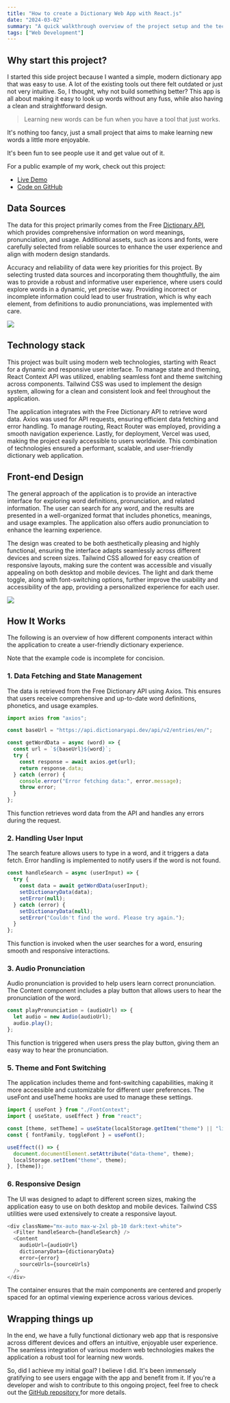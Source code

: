 ```yaml
---
title: "How to create a Dictionary Web App with React.js"
date: "2024-03-02"
summary: "A quick walkthrough overview of the project setup and the technology stack I used."
tags: ["Web Development"]
---
```


## Why start this project?

I started this side project because I wanted a simple, modern dictionary app that was easy to use. A lot of the existing tools out there felt outdated or just not very intuitive. So, I thought, why not build something better? This app is all about making it easy to look up words without any fuss, while also having a clean and straightforward design.

> Learning new words can be fun when you have a tool that just works.

It's nothing too fancy, just a small project that aims to make learning new words a little more enjoyable.

It's been fun to see people use it and get value out of it.

<Alert>
For a public example of my work, check out this project:

- [Live Demo](https://dictionary-web-app-by-adrian.vercel.app/)
- [Code on GitHub](https://github.com/aliadrian/dictionary-web-app)

</Alert>

## Data Sources

The data for this project primarily comes from the Free [Dictionary API](https://dictionaryapi.dev/), which provides comprehensive information on word meanings, pronunciation, and usage. Additional assets, such as icons and fonts, were carefully selected from reliable sources to enhance the user experience and align with modern design standards.

Accuracy and reliability of data were key priorities for this project. By selecting trusted data sources and incorporating them thoughtfully, the aim was to provide a robust and informative user experience, where users could explore words in a dynamic, yet precise way. Providing incorrect or incomplete information could lead to user frustration, which is why each element, from definitions to audio pronunciations, was implemented with care.

<Image
  width={600}
  height={400}
  src="https://images.unsplash.com/photo-1675352161779-1bbe2d7eefe9?q=80&w=1632&auto=format&fit=crop&ixlib=rb-4.0.3&ixid=M3wxMjA3fDB8MHxwaG90by1wYWdlfHx8fGVufDB8fHx8fA%3D%3D"
  caption="word searched up in a dictionary"
  contained
/>

## Technology stack

This project was built using modern web technologies, starting with React for a dynamic and responsive user interface. To manage state and theming, React Context API was utilized, enabling seamless font and theme switching across components. Tailwind CSS was used to implement the design system, allowing for a clean and consistent look and feel throughout the application.

The application integrates with the Free Dictionary API to retrieve word data. Axios was used for API requests, ensuring efficient data fetching and error handling. To manage routing, React Router was employed, providing a smooth navigation experience. Lastly, for deployment, Vercel was used, making the project easily accessible to users worldwide. This combination of technologies ensured a performant, scalable, and user-friendly dictionary web application.

<CustomCard />

## Front-end Design

The general approach of the application is to provide an interactive interface for exploring word definitions, pronunciation, and related information. The user can search for any word, and the results are presented in a well-organized format that includes phonetics, meanings, and usage examples. The application also offers audio pronunciation to enhance the learning experience.

The design was created to be both aesthetically pleasing and highly functional, ensuring the interface adapts seamlessly across different devices and screen sizes. Tailwind CSS allowed for easy creation of responsive layouts, making sure the content was accessible and visually appealing on both desktop and mobile devices. The light and dark theme toggle, along with font-switching options, further improve the usability and accessibility of the app, providing a personalized experience for each user.

<Image
  contained
  width={600}
  height={400}
  caption="Visualizations responsive to different devices"
  src="/blog/dictionary/phones.png"
/>

## How It Works

The following is an overview of how different components interact within the application to create a user-friendly dictionary experience.

<Alert type="warning">
  Note that the example code is incomplete for concision.
</Alert>

### 1. Data Fetching and State Management

The data is retrieved from the Free Dictionary API using Axios. This ensures that users receive comprehensive and up-to-date word definitions, phonetics, and usage examples.

```js showLineNumbers {3, 8-9}
import axios from "axios";

const baseUrl = "https://api.dictionaryapi.dev/api/v2/entries/en/";

const getWordData = async (word) => {
  const url = `${baseUrl}${word}`;
  try {
    const response = await axios.get(url);
    return response.data;
  } catch (error) {
    console.error("Error fetching data:", error.message);
    throw error;
  }
};
```

This function retrieves word data from the API and handles any errors during the request.

### 2. Handling User Input

The search feature allows users to type in a word, and it triggers a data fetch. Error handling is implemented to notify users if the word is not found.

```js showLineNumbers {3-4}
const handleSearch = async (userInput) => {
  try {
    const data = await getWordData(userInput);
    setDictionaryData(data);
    setError(null);
  } catch (error) {
    setDictionaryData(null);
    setError("Couldn't find the word. Please try again.");
  }
};
```

This function is invoked when the user searches for a word, ensuring smooth and responsive interactions.

### 3. Audio Pronunciation

Audio pronunciation is provided to help users learn correct pronunciation. The Content component includes a play button that allows users to hear the pronunciation of the word.

```js showLineNumbers 
const playPronunciation = (audioUrl) => {
  let audio = new Audio(audioUrl);
  audio.play();
};
```

This function is triggered when users press the play button, giving them an easy way to hear the pronunciation.

### 5. Theme and Font Switching

The application includes theme and font-switching capabilities, making it more accessible and customizable for different user preferences. The useFont and useTheme hooks are used to manage these settings.

```js showLineNumbers {4, 8-9}
import { useFont } from "./FontContext";
import { useState, useEffect } from "react";

const [theme, setTheme] = useState(localStorage.getItem("theme") || "light");
const { fontFamily, toggleFont } = useFont();

useEffect(() => {
  document.documentElement.setAttribute("data-theme", theme);
  localStorage.setItem("theme", theme);
}, [theme]);
```

### 6. Responsive Design

The UI was designed to adapt to different screen sizes, making the application easy to use on both desktop and mobile devices. Tailwind CSS utilities were used extensively to create a responsive layout.

```js showLineNumbers {1}
<div className="mx-auto max-w-2xl pb-10 dark:text-white">
  <Filter handleSearch={handleSearch} />
  <Content
    audioUrl={audioUrl}
    dictionaryData={dictionaryData}
    error={error}
    sourceUrls={sourceUrls}
  />
</div>
```

The container ensures that the main components are centered and properly spaced for an optimal viewing experience across various devices.

## Wrapping things up

In the end, we have a fully functional dictionary web app that is responsive across different devices and offers an intuitive, enjoyable user experience. The seamless integration of various modern web technologies makes the application a robust tool for learning new words.

So, did I achieve my initial goal? I believe I did. It's been immensely gratifying to see users engage with the app and benefit from it. If you're a developer and wish to contribute to this ongoing project, feel free to check out the [GitHub repository ](https://github.com/aliadrian/dictionary-web-app) for more details.
